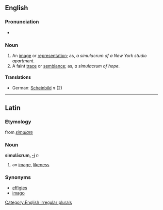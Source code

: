 ==English==

===Pronunciation===
*{{IPA|/ˌsimjəˈleɪcrəm/}}

===Noun===
[[Category:English irregular plurals]]
{{en-noun|simulacr|a}}

#An [[image]] or [[representation]]; as, ''a simulacrum of a New York studio apartment''.
#A faint [[trace]] or [[semblance]]; as, ''a simulacrum of hope''.

====Translations====
*German: [[Scheinbild]] ''n'' (2)

----
==Latin==

===Etymology===
from ''[[simulare]]''

===Noun===
'''simulācrum, [[Wiktionary Appendix:Latin second declension|-i]]''' ''n''

#an [[image]], [[likeness]]

===Synonyms===
*[[effigies]]
*[[imago]]
